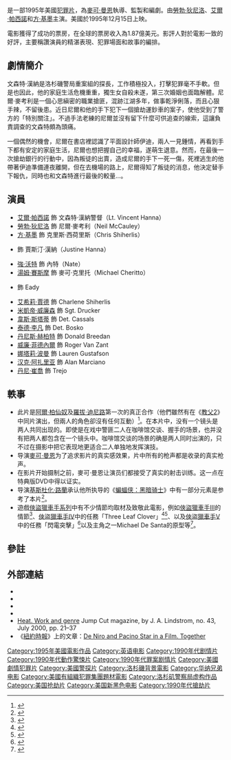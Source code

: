 {{Expand language|1=en|time=2022-01-19T08:45:22+00:00}}
{{noteTA
|T=zh-hk:盜火線; zh-tw:烈火悍將; zh-hans:盗火线;
|G1=Show
|1=zh-hk:盜火線; zh-tw:烈火悍將; zh-hans:盗火线;
|2=zh-hk:蝙蝠俠—黑夜之神; zh-tw:黑暗騎士; zh-hans:蝙蝠侠：黑暗骑士;
}}
{{Infobox film
| name           = 盜火線
| original_name  = ''{{lang|en|Heat}}''
| image          = heatposter.jpg
| caption        = 電影海報
| director       = [[麥可·曼恩|麥可·曼恩]]
| producer       = 麥可·曼恩<br />{{link-en|艾特·林森|Art Linson}}
| writer         = 麥可·曼恩
| starring       = [[艾爾·帕西諾|艾爾·帕西諾]]<br />[[勞勃·狄尼洛|勞勃·狄尼洛]]<br />[[方·基墨|方·基墨]]<br />[[湯姆·賽斯摩|湯姆·賽斯摩]]<br />{{link-en|黛安·薇諾拉|Diane Venora}}<br />{{link-en|艾米·布倫尼曼|Amy Brenneman}}<br />[[艾希莉·賈德|艾希莉·賈德]]<br />[[米凱帝·威廉森|米凱帝·威廉森]]<br />[[韋斯·斯塔蒂|韋斯·斯塔蒂]]<br />[[泰德·李凡|泰德·李凡]]<br />[[強·沃特|強·沃特]]<br />[[丹尼斯·赫柏特|丹尼斯·赫柏特]]<br />[[威廉·菲德內爾|威廉·菲德內爾]]<br />[[娜塔莉·波曼|娜塔莉·波曼]]<br />[[漢克·阿扎里亞|漢克·阿扎里亞]]
| music          = [[艾略特·高登索|艾略特·高登索]]
| cinematography = {{link-en|丹特·史柏路提|Dante Spinotti}}
| editing        = 多夫·霍尼格<br />帕斯奎爾·布巴<br />[[威廉·戈登伯格|威廉·戈登伯格]]<br />{{link-en|湯姆·羅爾夫|Tom Rolf}}
| studio         = {{link-en|Regency Enterprises|Regency Enterprises}}
| distributor    = [[华纳兄弟|华纳兄弟]]
| released       = {{film date|1995|12|15|美國}}
| runtime        = 171分鐘
| country        = {{USA}}
| language       = 英語
| budget         = $6000萬美元
| gross          = $1.87億美元<ref name=Mojo>{{cite web |url=http://boxofficemojo.com/movies/?id=heat.htm |title=Heat (1985) |author= |date= |work=boxofficemojo.com |publisher= |accessdate=16 August 2010 |archive-date=2010-07-01 |archive-url=https://web.archive.org/web/20100701023231/http://boxofficemojo.com/movies/?id=heat.htm |dead-url=no }}</ref>
| cn_name        = 盜火線
| hk_name        = 盜火線
| tw_name        = 烈火悍將
}}
{{作品名稱|name=''Heat''|hk=盜火線|tw=烈火悍將|equiv-cn=hk}}是一部1995年美國[[犯罪片|犯罪片]]，為[[麥可·曼恩|麥可·曼恩]]執導、監製和編劇。由[[勞勃·狄尼洛|勞勃·狄尼洛]]、[[艾爾·帕西諾|艾爾·帕西諾]]和[[方·基墨|方·基墨]]主演。美國於1995年12月15日上映。

電影獲得了成功的票房，在全球的票房收入為1.87億美元。影評人對於電影一致的好評，主要稱讚演員的精湛表現、犯罪場面和故事的編排。

==劇情簡介==
文森特·漢納是洛杉磯警局重案組的探長，工作積極投入，打擊犯罪毫不手軟。但是也因此，他的家庭生活危機重重，獨生女自殺未遂，第三次婚姻也面臨解體。尼爾·麥考利是一個心思縝密的職業搶匪，混跡江湖多年，做事乾淨俐落，而且心狠手辣，不留後患。近日尼爾和他的手下犯下一個搶劫運鈔車的案子，使他受到了警方的「特別關注」。不過手法老練的尼爾並沒有留下什麼可供追查的線索，這讓負責調查的文森特頗為頭痛。

一個偶然的機會，尼爾在書店裡認識了平面設計師伊迪，兩人一見鍾情，再看到手下都有安定的家庭生活，尼爾也想把握自己的幸福，遂萌生退意。然而，在最後一次搶劫銀行的行動中，因為叛徒的出賣，造成尼爾的手下一死一傷，死裡逃生的他帶著伊迪準備連夜離開，但在去機場的路上，尼爾得知了叛徒的消息，他決定替手下報仇，同時也和文森特進行最後的較量...。

==演員==
{{div col|2}}
* [[艾爾·帕西諾|艾爾·帕西諾]] 飾 文森特·漢納警督（Lt. Vincent Hanna）
* [[勞勃·狄尼洛|勞勃·狄尼洛]] 飾 尼爾·麥考利（Neil McCauley）
* [[方·基墨|方·基墨]] 飾 克里斯·西荷里斯（Chris Shiherlis）
* {{link-en|黛安·薇諾拉|Diane Venora}} 飾 賈斯汀·漢納（Justine Hanna）
* [[強·沃特|強·沃特]] 飾 內特（Nate）
* [[湯姆·賽斯摩|湯姆·賽斯摩]] 飾 麥可·克里托（Michael Cheritto）
* {{link-en|艾米·布倫尼曼|Amy Brenneman}} 飾 Eady
* [[艾希莉·賈德|艾希莉·賈德]] 飾 Charlene Shiherlis
* [[米凱帝·威廉森|米凱帝·威廉森]] 飾 Sgt. Drucker
* [[韋斯·斯塔蒂|韋斯·斯塔蒂]] 飾 Det. Cassals
* [[泰德·李凡|泰德·李凡]] 飾 Det. Bosko
* [[丹尼斯·赫柏特|丹尼斯·赫柏特]] 飾 Donald Breedan
* [[威廉·菲德內爾|威廉·菲德內爾]] 飾 Roger Van Zant
* [[娜塔莉·波曼|娜塔莉·波曼]] 飾 Lauren Gustafson
* [[汉克·阿扎里亚|汉克·阿扎里亚]] 飾 Alan Marciano
* [[丹尼·崔喬|丹尼·崔喬]] 飾 Trejo
{{div col end}}

==軼事==
*此片是[[阿爾·柏仙奴|阿爾·柏仙奴]]及[[羅拔·迪尼路|羅拔·迪尼路]]第一次的真正合作（他們雖然有在《[[教父2|教父2]]》中同片演出，但兩人的角色卻沒有任何互動）<ref>{{cite news|url=http://news.bbc.co.uk/2/hi/6668757.stm|title=De Niro and Pacino pair up again|accessdate=2010-11-24|publisher=[[BBC|BBC News]]|archive-date=2020-12-11|archive-url=https://web.archive.org/web/20201211201421/http://news.bbc.co.uk/2/hi/6668757.stm|dead-url=no}}</ref>。在本片中，没有一个镜头是两人共同出现的。即使是在戏中警匪二人在咖啡馆交谈、握手的场景，也并没有把两人都包含在一个镜头中。咖啡馆交谈的场景的确是两人同时出演的，只不过在摄影中把它表现地更适合二人单独地发挥演技。
*导演[[麥可·曼恩|麥可·曼恩]]为了追求影片的真实感效果，片中所有的枪声都是收录的真实枪声。
*在影片开始摄制之前，麥可·曼恩让演员们都接受了真实的射击训练。这一点在特典版DVD中得以证实。
*导演[[基斯杜化·路蘭|基斯杜化·路蘭]]承认他所执导的《[[蝙蝠侠：黑暗骑士|蝙蝠侠：黑暗骑士]]》中有一部分元素是参考了本片<ref>{{cite news|url=http://movies.ign.com/articles/839/839933p2.html|title=IGN Interviews Christopher Nolan|date=July 18, 2008|work=[[IGN|IGN]]|publisher=|accessdate=|archive-date=2010-06-17|archive-url=https://web.archive.org/web/20100617020432/http://movies.ign.com/articles/839/839933p2.html|dead-url=no}}</ref>。
*遊戲[[俠盜獵車手系列|俠盜獵車手系列]]中有不少情節均取材及致敬此電影，例如[[俠盜獵車手III|俠盜獵車手III]]的情節<ref>{{cite book |last=Kushner |first=David |title={{link-en|Jacked: The Outlaw Story of Grand Theft Auto}} |publisher=Turner Publishing Company |date=3 April 2012 |isbn=978-0-4709-3637-5 |pages=82 }}</ref>、[[俠盜獵車手IV|俠盜獵車手IV]]中的任務「Three Leaf Clover」<ref>{{Cite news |url=https://gamerant.com/movies-influenced-rockstar-grand-theft-auto-red-dead-redemption/ |title=5 Movies That Influenced GTA (& 5 That Influenced RDR) |publisher=[[Gamerant|Gamerant]] |date=2020-11-27 |accessdate=2022-01-19 |language=en-US}}</ref><ref>{{Cite news |url=http://www.digitalspy.com/movies/a516883/gta-5-5-movies-that-inspired-the-record-breaking-video-game-series/ |title='GTA': 5 movies that inspired the games |last=Clark |first=Charles |publisher=[[Digitalspy|Digitalspy]] |date=2013-09-20 |accessdate=2022-01-19 |language=en-GB}}</ref>、以及[[俠盜獵車手V|俠盜獵車手V]]中的任務「閃電突擊」<ref>{{cite web|last1=Petit|first1=Carolyn|title=Taking Scores: Heat and Grand Theft Auto V|url=http://www.gamespot.com/articles/taking-scores-heat-and-grand-theft-auto-v/1100-6414987/|website=[[GameSpot|GameSpot]]|access-date=October 13, 2016|date=October 8, 2013}}</ref>以及主角之一Michael De Santa的原型等<ref>{{Cite news |url=https://screenrant.com/best-movies-like-gta-games/ |title=10 Best Movies Like The Grand Theft Auto Games |publisher=[[Screenrant|Screenrant]] |date=2021-04-08 |accessdate=2022-01-19 |language=en-US}}</ref>。

==參註==
{{reflist}}

==外部連結==
* {{imdb title|id=0113277|title=盜火線}}
* {{Amg movie|135459|盜火線}}
* {{metacritic film|id=heat|title=盜火線}}
*{{rotten-tomatoes|id=1068182-heat|title=盜火線}}
* [http://www.ejumpcut.org/archive/onlinessays/JC43folder/Heat.html Heat. Work and genre] {{Wayback|url=http://www.ejumpcut.org/archive/onlinessays/JC43folder/Heat.html |date=20200924145209 }} Jump Cut magazine, by J. A. Lindstrom, no. 43, July 2000, pp. 21–37
* 《[[紐約時報|紐約時報]]》上的文章：[http://query.nytimes.com/gst/fullpage.html?res=990CE2D61231F934A15754C0A963958260 De Niro and Pacino Star in a Film. Together] {{Wayback|url=http://query.nytimes.com/gst/fullpage.html?res=990CE2D61231F934A15754C0A963958260 |date=20081220155146 }}

{{迈克尔·曼}}
{{DEFAULTSORT:Heat}}
[[Category:1995年美國電影作品|Category:1995年美國電影作品]]
[[Category:英语电影|Category:英语电影]]
[[Category:1990年代剧情片|Category:1990年代剧情片]]
[[Category:1990年代動作驚悚片|Category:1990年代動作驚悚片]]
[[Category:1990年代罪案剧情片|Category:1990年代罪案剧情片]]
[[Category:美國劇情犯罪片|Category:美國劇情犯罪片]]
[[Category:美國警探片|Category:美國警探片]]
[[Category:洛杉磯背景電影|Category:洛杉磯背景電影]]
[[Category:华纳兄弟电影|Category:华纳兄弟电影]]
[[Category:美國有組織犯罪集團題材電影|Category:美國有組織犯罪集團題材電影]]
[[Category:洛杉矶警察局虚构作品|Category:洛杉矶警察局虚构作品]]
[[Category:美国抢劫片|Category:美国抢劫片]]
[[Category:美国新黑色电影|Category:美国新黑色电影]]
[[Category:1990年代搶劫片|Category:1990年代搶劫片]]